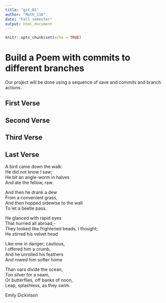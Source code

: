 ---
title: "git_01"
author: "Math_116"
date: "Fall semester"
output: html_document
---

```{r setup, include=FALSE}
knitr::opts_chunk$set(echo = TRUE)
```
# Build a Poem with commits to different branches
Our project will be done using a sequence of save and commits and branch actions.
<!-- Do not modify or change any text in "!--" bracketed areas such as this --- these are instructions to
you, if you change any of this the git program will notice it and compromise your git merging strategy !-->

## First Verse 
<!--Put the first five lines of a poem by Lewis Carrol in this section!-->

## Second Verse
<!--Put the first five lines of a poem by Robert Frost here!-->

## Third Verse
<!--Put the first two verses of The Walrus and the Carpenter here!-->

## Last Verse
<!--Put a short poem of your choice 8-20 lines,here!-->

A bird came down the walk:  
He did not know I saw;   
He bit an angle-worm in halves  
And ate the fellow, raw.  

And then he drank a dew  
From a convenient grass,  
And then hopped sidewise to the wall  
To let a beetle pass.  

He glanced with rapid eyes  
That hurried all abroad,-   
They looked like frightened beads, I thought;   
He stirred his velvet head  

Like one in danger; cautious,  
I offered him a crumb,  
And he unrolled his feathers  
And rowed him softer home  

Than oars divide the ocean,   
Too silver for a seam,  
Or butterflies, off banks of noon,  
Leap, splashless, as they swim.

Emily Dickinson  

